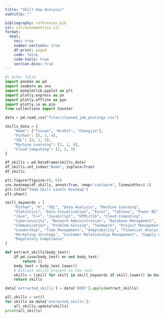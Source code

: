 ```yaml
---
title: "Skill Gap Analysis"
subtitle: ""

bibliography: references.bib
csl: csl/econometrica.csl
format: 
  html:
    toc: true
    number-sections: true
    df-print: paged
    code: false
    code-tools: true
    section-divs: true
---
```




```python
#| echo: false
import pandas as pd
import seaborn as sns
import matplotlib.pyplot as plt
import plotly.express as px
import plotly.offline as pyo
import plotly.io as pio
from collections import Counter
```
```python
data = pd.read_csv("files/cleaned_job_postings.csv")
```
```python
skills_data = {
    "Name": ["Yixuan", "Arohit", "Chengjie"],
    "Python": [5, 3, 4],
    "SQL": [4, 2, 5],
    "Machine Learning": [3, 1, 4],
    "Cloud Computing": [2, 2, 3]
}

df_skills = pd.DataFrame(skills_data)
df_skills.set_index("Name", inplace=True)
df_skills
```
```python
plt.figure(figsize=(8, 6))
sns.heatmap(df_skills, annot=True, cmap="coolwarm", linewidths=0.5)
plt.title("Team Skill Levels Heatmap")
plt.show()
```

```python
skill_keywords = [
    "Python", "R", "SQL", "Data Analysis", "Machine Learning",
    "Statistics", "Data Visualization", "Excel", "Tableau", "Power BI",
    "Java", "C++", "JavaScript", "HTML/CSS", "Cloud Computing",
    "Cybersecurity", "Network Administration", "Database Management",
    "Communication", "Problem-Solving", "Teamwork", "Project Management",
    "Leadership", "Time Management", "Adaptability", "Financial Analysis",
    "Marketing Strategy", "Customer Relationship Management", "Supply Chain Management",
    "Regulatory Compliance"
]
```
```python
def extract_skills(body_text):
    if pd.isna(body_text) or not body_text:
        return []
    body_text = body_text.lower()
    # Extract skills present in the text
    skills = [skill for skill in skill_keywords if skill.lower() in body_text]
    return skills
```
```python
data['extracted_skills'] = data['BODY'].apply(extract_skills)
```
```python
all_skills = set()
for skills in data['extracted_skills']:
    all_skills.update(skills)
print(all_skills)
```
```python

```